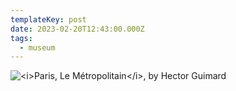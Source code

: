 ```yaml
---
templateKey: post
date: 2023-02-20T12:43:00.000Z
tags:
  - museum
---
```

![](../../assets/art/20230220-paris-le-metropolitain.jpg "<i>Paris, Le Métropolitain</i>, by Hector Guimard")